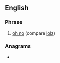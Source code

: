 ==English==

===Phrase===
{{head|en|phrase}}

# {{lb|en|Internet slang}} [[oh no]] (compare [[lolz]])

===Anagrams===
* {{anagrams|en|Neosho}}